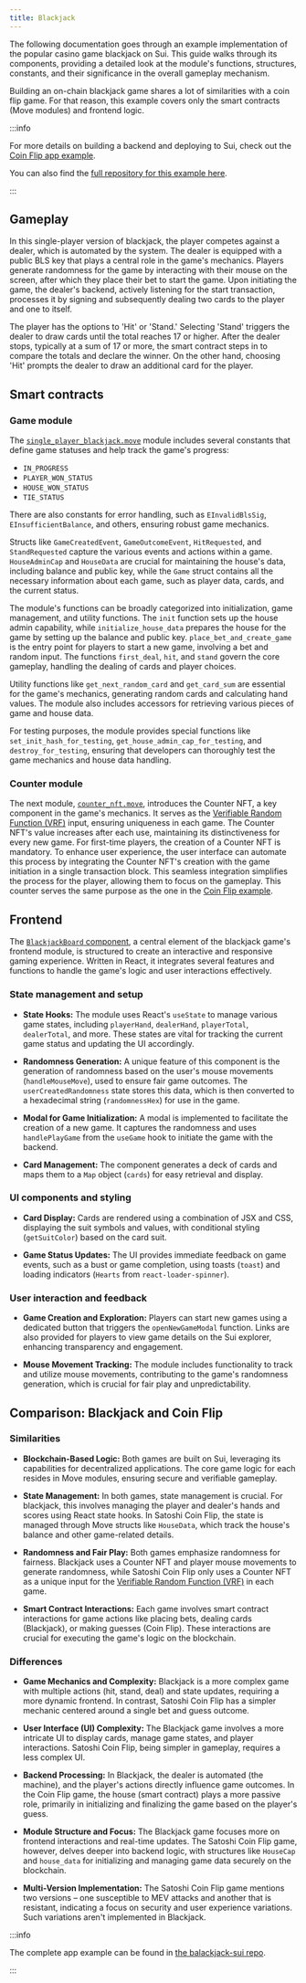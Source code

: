 ```yaml
---
title: Blackjack
---
```


The following documentation goes through an example implementation of the popular casino game blackjack on Sui. This guide walks through its components, providing a detailed look at the module's functions, structures, constants, and their significance in the overall gameplay mechanism.

Building an on-chain blackjack game shares a lot of similarities with a coin flip game. For that reason, this example covers only the smart contracts (Move modules) and frontend logic.

:::info

For more details on building a backend and deploying to Sui, check out the [Coin Flip app example](./coin-flip.mdx).

You can also find the [full repository for this example here](https://github.com/MystenLabs/blackjack-sui).

:::

## Gameplay
In this single-player version of blackjack, the player competes against a dealer, which is automated by the system. The dealer is equipped with a public BLS key that plays a central role in the game's mechanics. Players generate randomness for the game by interacting with their mouse on the screen, after which they place their bet to start the game. Upon initiating the game, the dealer's backend, actively listening for the start transaction, processes it by signing and subsequently dealing two cards to the player and one to itself.

The player has the options to 'Hit' or 'Stand.' Selecting 'Stand' triggers the dealer to draw cards until the total reaches 17 or higher. After the dealer stops, typically at a sum of 17 or more, the smart contract steps in to compare the totals and declare the winner. On the other hand, choosing 'Hit' prompts the dealer to draw an additional card for the player.

## Smart contracts

### Game module

The [`single_player_blackjack.move`](https://github.com/MystenLabs/blackjack-sui/blob/main/move/blackjack/sources/single_player_blackjack.move) module includes several constants that define game statuses and help track the game's progress:

- `IN_PROGRESS`
- `PLAYER_WON_STATUS`
- `HOUSE_WON_STATUS`
- `TIE_STATUS`

There are also constants for error handling, such as `EInvalidBlsSig`, `EInsufficientBalance`, and others, ensuring robust game mechanics.

Structs like `GameCreatedEvent`, `GameOutcomeEvent`, `HitRequested`, and `StandRequested` capture the various events and actions within a game. `HouseAdminCap` and `HouseData` are crucial for maintaining the house's data, including balance and public key, while the `Game` struct contains all the necessary information about each game, such as player data, cards, and the current status.

The module's functions can be broadly categorized into initialization, game management, and utility functions. The `init` function sets up the house admin capability, while `initialize_house_data` prepares the house for the game by setting up the balance and public key. `place_bet_and_create_game` is the entry point for players to start a new game, involving a bet and random input. The functions `first_deal`, `hit`, and `stand` govern the core gameplay, handling the dealing of cards and player choices.

Utility functions like `get_next_random_card` and `get_card_sum` are essential for the game's mechanics, generating random cards and calculating hand values. The module also includes accessors for retrieving various pieces of game and house data.

For testing purposes, the module provides special functions like `set_init_hash_for_testing`, `get_house_admin_cap_for_testing`, and `destroy_for_testing`, ensuring that developers can thoroughly test the game mechanics and house data handling.

### Counter module

The next module, [`counter_nft.move`](https://github.com/MystenLabs/blackjack-sui/blob/main/move/blackjack/sources/counter_nft.move), introduces the Counter NFT, a key component in the game's mechanics. It serves as the [Verifiable Random Function (VRF)](../cryptography/ecvrf.mdx) input, ensuring uniqueness in each game. The Counter NFT's value increases after each use, maintaining its distinctiveness for every new game. For first-time players, the creation of a Counter NFT is mandatory. To enhance user experience, the user interface can automate this process by integrating the Counter NFT's creation with the game initiation in a single transaction block. This seamless integration simplifies the process for the player, allowing them to focus on the gameplay. This counter serves the same purpose as the one in the [Coin Flip example](./coin-flip.mdx).

## Frontend

The [`BlackjackBoard` component](https://github.com/MystenLabs/blackjack-sui/blob/main/app/src/app/Blackjack.tsx), a central element of the blackjack game's frontend module, is structured to create an interactive and responsive gaming experience. Written in React, it integrates several features and functions to handle the game's logic and user interactions effectively.

### State management and setup

- **State Hooks:** The module uses React's `useState` to manage various game states, including `playerHand`, `dealerHand`, `playerTotal`, `dealerTotal`, and more. These states are vital for tracking the current game status and updating the UI accordingly.

- **Randomness Generation:** A unique feature of this component is the generation of randomness based on the user's mouse movements (`handleMouseMove`), used to ensure fair game outcomes. The `userCreatedRandomness` state stores this data, which is then converted to a hexadecimal string (`randomnessHex`) for use in the game.

- **Modal for Game Initialization:** A modal is implemented to facilitate the creation of a new game. It captures the randomness and uses `handlePlayGame` from the `useGame` hook to initiate the game with the backend.

- **Card Management:** The component generates a deck of cards and maps them to a `Map` object (`cards`) for easy retrieval and display.

### UI components and styling

- **Card Display:** Cards are rendered using a combination of JSX and CSS, displaying the suit symbols and values, with conditional styling (`getSuitColor`) based on the card suit.

- **Game Status Updates:** The UI provides immediate feedback on game events, such as a bust or game completion, using toasts (`toast`) and loading indicators (`Hearts` from `react-loader-spinner`).

### User interaction and feedback

- **Game Creation and Exploration:** Players can start new games using a dedicated button that triggers the `openNewGameModal` function. Links are also provided for players to view game details on the Sui explorer, enhancing transparency and engagement.

- **Mouse Movement Tracking:** The module includes functionality to track and utilize mouse movements, contributing to the game's randomness generation, which is crucial for fair play and unpredictability.

## Comparison: Blackjack and Coin Flip

### Similarities

- **Blockchain-Based Logic:** Both games are built on Sui, leveraging its capabilities for decentralized applications. The core game logic for each resides in Move modules, ensuring secure and verifiable gameplay.

- **State Management:** In both games, state management is crucial. For blackjack, this involves managing the player and dealer's hands and scores using React state hooks. In Satoshi Coin Flip, the state is managed through Move structs like `HouseData`, which track the house's balance and other game-related details.

- **Randomness and Fair Play:** Both games emphasize randomness for fairness. Blackjack uses a Counter NFT and player mouse movements to generate randomness, while Satoshi Coin Flip only uses a Counter NFT as a unique input for the [Verifiable Random Function (VRF)](../cryptography/ecvrf.mdx) in each game.

- **Smart Contract Interactions:** Each game involves smart contract interactions for game actions like placing bets, dealing cards (Blackjack), or making guesses (Coin Flip). These interactions are crucial for executing the game's logic on the blockchain.

### Differences

- **Game Mechanics and Complexity:** Blackjack is a more complex game with multiple actions (hit, stand, deal) and state updates, requiring a more dynamic frontend. In contrast, Satoshi Coin Flip has a simpler mechanic centered around a single bet and guess outcome.

- **User Interface (UI) Complexity:** The Blackjack game involves a more intricate UI to display cards, manage game states, and player interactions. Satoshi Coin Flip, being simpler in gameplay, requires a less complex UI.

- **Backend Processing:** In Blackjack, the dealer is automated (the machine), and the player's actions directly influence game outcomes. In the Coin Flip game, the house (smart contract) plays a more passive role, primarily in initializing and finalizing the game based on the player's guess.

- **Module Structure and Focus:** The Blackjack game focuses more on frontend interactions and real-time updates. The Satoshi Coin Flip game, however, delves deeper into backend logic, with structures like `HouseCap` and `house_data` for initializing and managing game data securely on the blockchain.

- **Multi-Version Implementation:** The Satoshi Coin Flip game mentions two versions – one susceptible to MEV attacks and another that is resistant, indicating a focus on security and user experience variations. Such variations aren't implemented in Blackjack.

:::info

The complete app example can be found in [the balackjack-sui repo](https://github.com/MystenLabs/blackjack-sui).

:::